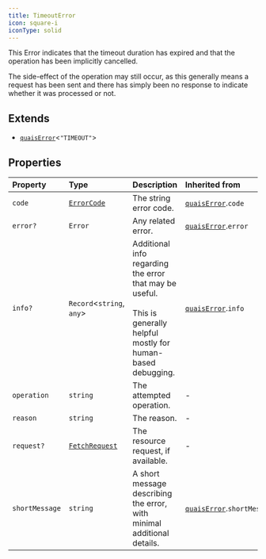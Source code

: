 ```yaml
---
title: TimeoutError
icon: square-i
iconType: solid
---
```


This Error indicates that the timeout duration has expired and that the operation has been implicitly cancelled.

The side-effect of the operation may still occur, as this generally means a request has been sent and there has
simply been no response to indicate whether it was processed or not.

## Extends

- [`quaisError`](/content/interfaces/quaisError)\<`"TIMEOUT"`\>

## Properties

| Property | Type | Description | Inherited from |
| :------ | :------ | :------ | :------ |
| `code` | [`ErrorCode`](/content/type-aliases/ErrorCode) | The string error code. | [`quaisError`](/content/interfaces/quaisError).`code` |
| `error?` | `Error` | Any related error. | [`quaisError`](/content/interfaces/quaisError).`error` |
| `info?` | `Record`\<`string`, `any`\> | Additional info regarding the error that may be useful.<br /><br />This is generally helpful mostly for human-based debugging. | [`quaisError`](/content/interfaces/quaisError).`info` |
| `operation` | `string` | The attempted operation. | - |
| `reason` | `string` | The reason. | - |
| `request?` | [`FetchRequest`](/content/classes/FetchRequest) | The resource request, if available. | - |
| `shortMessage` | `string` | A short message describing the error, with minimal additional details. | [`quaisError`](/content/interfaces/quaisError).`shortMessage` |
